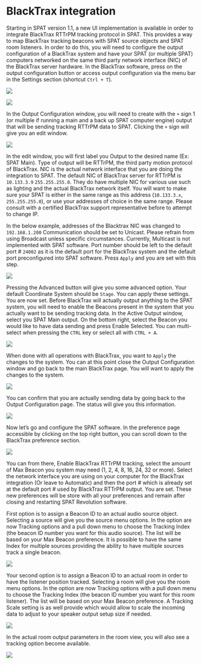 # BlackTrax integration

Starting in SPAT version 1.1, a new UI implementation is available in order to integrate BlackTrax RTTrPM tracking protocol in SPAT. 
This provides a way to map BlackTrax tracking beacons with SPAT source objects and SPAT room listeners. 
In order to do this, you will need to configure the output configuration of a BlackTrax system and have your SPAT (or multiple SPAT) computers networked on the same third party network interface (NIC) of the BlackTrax server hardware. 
In the BlackTrax software, press on the output configuration button or access output configuration via the menu bar in the Settings section (shortcut <code>Ctrl + T</code>).

![](https://media.githubusercontent.com/media/FLUX-SE/doc_images/main/SpatR/ThirdParty/BlackTraxOutputConfigurationButton.jpg)

![](https://media.githubusercontent.com/media/FLUX-SE/doc_images/main/SpatR/ThirdParty/BlackTraxSettingsMenu.jpg)

In the Output Configuration window, you will need to create with the <code>+</code> sign 1 (or multiple if running a main and a back up SPAT computer engine) output that will be sending tracking RTTrPM data to SPAT. 
Clicking the <code>+</code> sign will give you an edit window.


![](https://media.githubusercontent.com/media/FLUX-SE/doc_images/main/SpatR/ThirdParty/BlackTraxOutputConfiguration.jpg)

In the edit window, you will first label you Output to the desired name (Ex: SPAT Main). 
Type of output will be RTTrPM, the third party motion protocol of BlackTrax. 
NIC is the actual network interface that you are doing the integration to SPAT. 
The default NIC of BlackTrax server for RTTrPM is <code>10.133.3.9</code> <code>255.255.255.0</code>. 
They do have multiple NIC for various use such as lighting and the actual BlackTrax network itself. 
You will want to make sure your SPAT is either in the same range as this address (<code>10.133.3.x</code>, <code>255.255.255.0</code>), or use your addresses of choice in the same range. 
Please consult with a certified BlackTrax support representative before to attempt to change IP. 

In the below example, addresses of the Blacktrax NIC was changed to <code>192.168.1.200</code> Communication should be set to Unicast. 
Please refrain from using Broadcast unless specific circumstances. 
Currently, Multicast is not implemented with SPAT software. 
Port number should be left to the default port # <code>24002</code> as it is the default port for the BlackTrax system and the default port preconfigured into SPAT software. 
Press <code>Apply</code> and you are set with this step.


![](https://media.githubusercontent.com/media/FLUX-SE/doc_images/main/SpatR/ThirdParty/BlackTraxEditWindows.jpg)

Pressing the Advanced button will give you some advanced option. 
Your default Coordinate System should be <code>Stage</code>. 
You can apply these settings.
You are now set. 
Before BlackTrax will actually output anything to the SPAT system, you will need to enable the Beacons present in the system that you actually want to be sending tracking data. 
In the Active Output window, select you SPAT Main output. 
On the bottom right, select the Beacon you would like to have data sending and press Enable Selected. 
You can multi-select when pressing the <code>CTRL</code> key or select all with <code>CTRL + A</code>.

![](https://media.githubusercontent.com/media/FLUX-SE/doc_images/main/SpatR/ThirdParty/BlackTraxEditWidonwsAdvancedSettings.jpg)

When done with all operations with BlackTrax, you want to <code>Apply</code> the changes to the system. 
You can at this point close the Output Configuration window and go back to the main BlackTrax page. 
You will want to apply the changes to the system.

![](https://media.githubusercontent.com/media/FLUX-SE/doc_images/main/SpatR/ThirdParty/BlackTraxEditWidonwsAdvancedSettingsApply)

You can confirm that you are actually sending data by going back to the Output Configuration page. 
The status will give you this information.

![](https://media.githubusercontent.com/media/FLUX-SE/doc_images/main/SpatR/ThirdParty/BlackTraxOutputConfigurationPage.jpg)

Now let’s go and configure the SPAT software. 
In the preference page accessible by clicking on the top right button, you can scroll down to the BlackTrax preference
section.

![](https://media.githubusercontent.com/media/FLUX-SE/doc_images/main/SpatR/Preference/Blacktrax.png)

You can from there, Enable BlackTrax RTTrPM tracking, select the amount of Max Beacon you system may need (1, 2, 4, 8, 16, 24, 32 or more). 
Select the network interface you are using on your computer for the BlackTrax integration (Or leave to Automatic) and then the port # which is already set at the default port # used by BlackTrax RTTrPM output. 
You are set. 
These new preferences will be store with all your preferences and remain after closing and restarting SPAT Revolution software. 

First option is to assign a Beacon ID to an actual audio source object. 
Selecting a source will give you the source menu options. 
In the option are now Tracking options and a pull down menu to choose the Tracking Index (the beacon ID number you want for this audio source). 
The list will be based on your Max Beacon preference. 
It is possible to have the same Index for multiple sources providing the ability to have multiple sources track a single beacon.

![](https://media.githubusercontent.com/media/FLUX-SE/doc_images/main/SpatR/Setup/SourceInspector.jpg)

Your second option is to assign a Beacon ID to an actual room in order to have the listener position tracked. Selecting a room will give you the room menu options. 
In the option are now Tracking options with a pull down menu to choose the Tracking Index (the beacon ID number you want for this room listener). 
The list will be based on your Max Beacon preference. 
A Tracking Scale setting is as well provide which would allow to scale the incoming data to adjust to your speaker output setup size if needed.

![](https://media.githubusercontent.com/media/FLUX-SE/doc_images/main/SpatR/Setup/RoomInspector.jpg)

In the actual room output parameters in the room view, you will also see a tracking option become available.

![](https://media.githubusercontent.com/media/FLUX-SE/doc_images/main/SpatR/Room/OutputTracking.jpg)